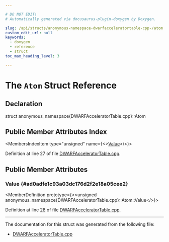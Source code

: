 ```yaml
---

# DO NOT EDIT!
# Automatically generated via docusaurus-plugin-doxygen by Doxygen.

slug: /api/structs/anonymous-namespace-dwarfacceleratortable-cpp-/atom
custom_edit_url: null
keywords:
  - doxygen
  - reference
  - struct
toc_max_heading_level: 3

---
```





# The `Atom` Struct Reference

<DoxygenPage pluginConfig={pluginConfig}>



## Declaration

<CodeBlock>struct anonymous_namespace{DWARFAcceleratorTable.cpp}::Atom</CodeBlock>

## Public Member Attributes Index

<MembersIndex>

<MembersIndexItem
  type="unsigned"
  name={<><a href="#ad0adfe1c93a03dc176d2f2e18a05cee2">Value</a></>}>
</MembersIndexItem>

</MembersIndex>


Definition at line 27 of file <a href="/docs/api/files/lib/lib/debuginfo/lib/debuginfo/dwarf/dwarfacceleratortable-cpp">DWARFAcceleratorTable.cpp</a>.

<SectionDefinition>

## Public Member Attributes

### Value {#ad0adfe1c93a03dc176d2f2e18a05cee2}

<MemberDefinition
  prototype={<>unsigned anonymous&#95;namespace&#123;DWARFAcceleratorTable.cpp&#125;::Atom::Value</>}>

Definition at line <a href="/docs/api/files/lib/lib/debuginfo/lib/debuginfo/dwarf/dwarfacceleratortable-cpp/#l00028">28</a> of file <a href="/docs/api/files/lib/lib/debuginfo/lib/debuginfo/dwarf/dwarfacceleratortable-cpp">DWARFAcceleratorTable.cpp</a>.
</MemberDefinition>

</SectionDefinition>

<hr/>

The documentation for this struct was generated from the following file:

<ul>
<li><a href="/docs/api/files/lib/lib/debuginfo/lib/debuginfo/dwarf/dwarfacceleratortable-cpp">DWARFAcceleratorTable.cpp</a></li>
</ul>

</DoxygenPage>
